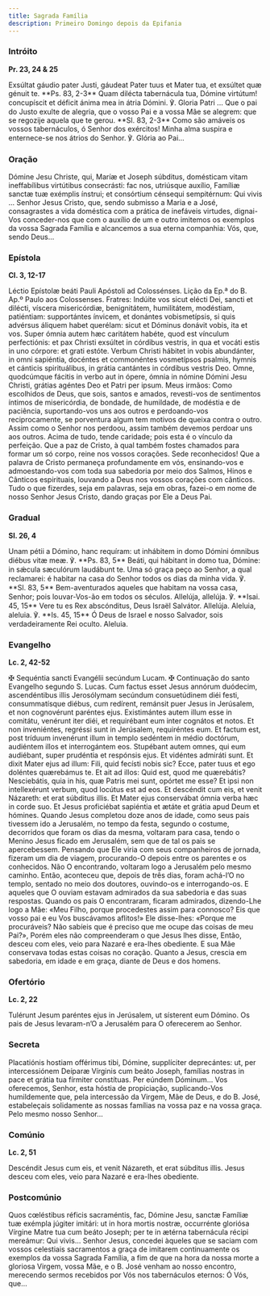 ```yaml
---
title: Sagrada Família
description: Primeiro Domingo depois da Epifania
---
```


### Intróito

**Pr. 23, 24 & 25**

<div class="side-by-side not-content">
  <span>
    Exsúltat gáudio pater Justi, gáudeat Pater tuus et Mater tua, et exsúltet quæ génuit te. **Ps.
    83, 2-3** Quam dilécta tabernácula tua, Dómine virtútum! concupíscit et déficit ánima mea in
    átria Dómini. ℣. Gloria Patri ...
  </span>
  <span>
    Que o pai do Justo exulte de alegria, que o vosso Pai e a vossa Mãe se alegrem: que se regozije
    aquela que te gerou. **Sl. 83, 2-3** Como são amáveis os vossos tabernáculos, ó Senhor dos
    exércitos! Minha alma suspira e enternece-se nos átrios do Senhor. ℣. Glória ao Pai...
  </span>
</div>

### Oração

<div class="side-by-side not-content">
  <span>
    Dómine Jesu Christe, qui, Maríæ et Joseph súbditus, domésticam vitam ineffabílibus virtútibus
    consecrásti: fac nos, utriúsque auxílio, Famíliæ sanctæ tuæ exémplis ínstrui; et consórtium
    cénsequi sempitérnum: Qui vivis ...
  </span>
  <span>
    Senhor Jesus Cristo, que, sendo submisso a Maria e a José, consagrastes a vida doméstica com a
    prática de inefáveis virtudes, dignai-Vos conceder-nos que com o auxílio de um e outro imitemos
    os exemplos da vossa Sagrada Família e alcancemos a sua eterna companhia: Vós, que, sendo
    Deus...
  </span>
</div>

### Epístola

**Cl. 3, 12-17**

<div class="side-by-side not-content">
  <span>Léctio Epístolæ beáti Pauli Apóstoli ad Colossénses.</span>
  <span>Lição da Ep.ª do B. Ap.º Paulo aos Colossenses.</span>
  <span>
    Fratres: Indúite vos sicut elécti Dei, sancti et dilécti, víscera misericórdiæ, benignitátem,
    humilitátem, modéstiam, patiéntiam: supportántes ínvicem, et donántes vobismetípsis, si quis
    advérsus áliquem habet querélam: sicut et Dóminus donávit vobis, ita et vos. Super ómnia autem
    hæc caritátem habéte, quod est vínculum perfectiónis: et pax Christi exsúltet in córdibus
    vestris, in qua et vocáti estis in uno córpore: et grati estóte. Verbum Christi hábitet in vobis
    abundánter, in omni sapiéntia, docéntes et commonéntes vosmetípsos psalmis, hymnis et cánticis
    spirituálibus, in grátia cantántes in córdibus vestris Deo. Omne, quodcúmque fácitis in verbo
    aut in ópere, ómnia in nómine Dómini Jesu Christi, grátias agéntes Deo et Patri per ipsum.
  </span>
  <span>
    Meus irmãos: Como escolhidos de Deus, que sois, santos e amados, revesti-vos de sentimentos
    íntimos de misericórdia, de bondade, de humildade, de modéstia e de paciência, suportando-vos
    uns aos outros e perdoando-vos reciprocamente, se porventura algum tem motivos de queixa contra
    o outro. Assim como o Senhor nos perdoou, assim também devemos perdoar uns aos outros. Acima de
    tudo, tende caridade; pois esta é o vínculo da perfeição. Que a paz de Cristo, à qual também
    fostes chamados para formar um só corpo, reine nos vossos corações. Sede reconhecidos! Que a
    palavra de Cristo permaneça profundamente em vós, ensinando-vos e admoestando-vos com toda sua
    sabedoria por meio dos Salmos, Hinos e Cânticos espirituais, louvando a Deus nos vossos corações
    com cânticos. Tudo o que fizerdes, seja em palavras, seja em obras, fazei-o em nome de nosso
    Senhor Jesus Cristo, dando graças por Ele a Deus Pai.
  </span>
</div>

### Gradual

**Sl. 26, 4**

<div class="side-by-side not-content">
  <span>
    Unam pétii a Dómino, hanc requíram: ut inhábitem in domo Dómini ómnibus diébus vitæ meæ. ℣.
    **Ps. 83, 5** Beáti, qui hábitant in domo tua, Dómine: in sǽcula sæculórum laudábunt te.
  </span>
  <span>
    Uma só graça peço ao Senhor, a qual reclamarei: é habitar na casa do Senhor todos os dias da
    minha vida. ℣. **Sl. 83, 5** Bem-aventurados aqueles que habitam na vossa casa, Senhor; pois
    louvar-Vos-ão em todos os séculos.
  </span>
  <span>
    Allelúja, allelúja. ℣. **Isai. 45, 15** Vere tu es Rex abscónditus, Deus Israël Salvátor.
    Allelúja.
  </span>
  <span>
    Aleluia, aleluia. ℣. **Is. 45, 15** Ó Deus de Israel e nosso Salvador, sois verdadeiramente Rei
    oculto. Aleluia.
  </span>
</div>

### Evangelho

**Lc. 2, 42-52**

<div class="side-by-side not-content">
  <span>
    <span class="text-red-500">✠</span> Sequéntia sancti Evangélii secúndum Lucam.
  </span>
  <span>
    <span class="text-red-500">✠</span> Continuação do santo Evangelho segundo S. Lucas.
  </span>
  <span>
    Cum factus esset Jesus annórum duódecim, ascendéntibus illis Jerosólymam secúndum consuetúdinem
    diéi festi, consummatísque diébus, cum redírent, remánsit puer Jesus in Jerúsalem, et non
    cognovérunt paréntes ejus. Existimántes autem illum esse in comitátu, venérunt iter diéi, et
    requirébant eum inter cognátos et notos. Et non inveniéntes, regréssi sunt in Jerúsalem,
    requiréntes eum. Et factum est, post tríduum invenérunt illum in templo sedéntem in médio
    doctórum, audiéntem illos et interrogántem eos. Stupébant autem omnes, qui eum audiébant, super
    prudéntia et respónsis ejus. Et vidéntes admiráti sunt. Et dixit Mater ejus ad illum: Fili, quid
    fecísti nobis sic? Ecce, pater tuus et ego doléntes quærebámus te. Et ait ad illos: Quid est,
    quod me quærebátis? Nesciebátis, quia in his, quæ Patris mei sunt, opórtet me esse? Et ipsi non
    intellexérunt verbum, quod locútus est ad eos. Et descéndit cum eis, et venit Názareth: et erat
    súbditus illis. Et Mater ejus conservábat ómnia verba hæc in corde suo. Et Jesus proficiébat
    sapiéntia et ætáte et grátia apud Deum et hómines.
  </span>
  <span>
    Quando Jesus completou doze anos de idade, como seus pais tivessem ido a Jerusalém, no tempo da
    festa, segundo o costume, decorridos que foram os dias da mesma, voltaram para casa, tendo o
    Menino Jesus ficado em Jerusalém, sem que de tal os pais se apercebessem. Pensando que Ele viria
    com seus companheiros de jornada, fizeram um dia de viagem, procurando-O depois entre os
    parentes e os conhecidos. Não O encontrando, voltaram logo a Jerusalém pelo mesmo caminho.
    Então, aconteceu que, depois de três dias, foram achá-l’O no templo, sentado no meio dos
    doutores, ouvindo-os e interrogando-os. E aqueles que O ouviam estavam admirados da sua
    sabedoria e das suas respostas. Quando os pais O encontraram, ficaram admirados, dizendo-Lhe
    logo a Mãe: «Meu Filho, porque procedestes assim para connosco? Eis que vosso pai e eu Vos
    buscávamos aflitos!» Ele disse-lhes: «Porque me procuráveis? Não sabíeis que é preciso que me
    ocupe das coisas de meu Pai?», Porém eles não compreenderam o que Jesus lhes disse, Então,
    desceu com eles, veio para Nazaré e era-lhes obediente. E sua Mãe conservava todas estas coisas
    no coração. Quanto a Jesus, crescia em sabedoria, em idade e em graça, diante de Deus e dos
    homens.
  </span>
</div>

### Ofertório

**Lc. 2, 22**

<div class="side-by-side not-content">
  <span>Tulérunt Jesum paréntes ejus in Jerúsalem, ut sísterent eum Dómino.</span>
  <span>Os pais de Jesus levaram-n’O a Jerusalém para O oferecerem ao Senhor.</span>
</div>

### Secreta

<div class="side-by-side not-content">
  <span>
    Placatiónis hostiam offérimus tibi, Dómine, supplíciter deprecántes: ut, per intercessiónem
    Deíparæ Vírginis cum beáto Joseph, famílias nostras in pace et grátia tua fírmiter constítuas.
    Per eúndem Dóminum...
  </span>
  <span>
    Vos oferecemos, Senhor, esta hóstia de propiciação, suplicando-Vos humildemente que, pela
    intercessão da Virgem, Mãe de Deus, e do B. José, estabeleçais solidamente as nossas famílias na
    vossa paz e na vossa graça. Pelo mesmo nosso Senhor...
  </span>
</div>

### Comúnio

**Lc. 2, 51**

<div class="side-by-side not-content">
  <span>Descéndit Jesus cum eis, et venit Názareth, et erat súbditus illis.</span>
  <span>Jesus desceu com eles, veio para Nazaré e era-lhes obediente.</span>
</div>

### Postcomúnio

<div class="side-by-side not-content">
  <span>
    Quos cœléstibus réficis sacraméntis, fac, Dómine Jesu, sanctæ Famíliæ tuæ exémpla júgiter
    imitári: ut in hora mortis nostræ, occurrénte gloriósa Vírgine Matre tua cum beáto Joseph; per
    te in ætérna tabernácula récipi mereámur: Qui vivis...
  </span>
  <span>
    Senhor Jesus, concedei àqueles que se saciam com vossos celestiais sacramentos a graça de
    imitarem continuamente os exemplos da vossa Sagrada Família, a fim de que na hora da nossa morte
    a gloriosa Virgem, vossa Mãe, e o B. José venham ao nosso encontro, merecendo sermos recebidos
    por Vós nos tabernáculos eternos: Ó Vós, que...
  </span>
</div>
